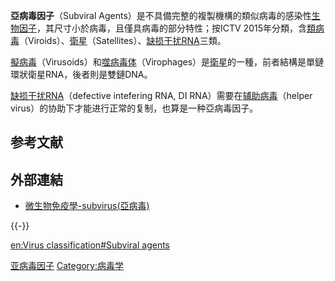 {{unreferenced|time=2016-06-05T07:57:13+00:00}}

'''亞病毒因子'''（Subviral Agents）是不具備完整的複製機構的類似病毒的感染性[[生物因子|生物因子]]，其尺寸小於病毒，且僅具病毒的部分特性；按ICTV 2015年分類，含[[類病毒|類病毒]]（Viroids）、[[衛星_(亞病毒)|衛星]]（Satellites）、[[缺损干扰RNA|缺损干扰RNA]]三類。

[[擬病毒|擬病毒]]（Virusoids）和[[噬病毒体|噬病毒体]]（Virophages）是[[衛星_(亞病毒)|衛星]]的一種，前者結構是單鏈環狀衛星RNA，後者則是雙鏈DNA。

[[缺损干扰RNA|缺损干扰RNA]]（defective intefering RNA, DI RNA）需要在[[辅助病毒|辅助病毒]]（helper virus）的协助下才能进行正常的复制，也算是一种亞病毒因子。

== 参考文献 ==
{{Reflist}}

== 外部連結 ==
*[http://smallcollation.blogspot.com/2013/02/subvirus.html 微生物免疫學-subvirus(亞病毒)] {{Wayback|url=http://smallcollation.blogspot.com/2013/02/subvirus.html |date=20200724163049 }}

{{-}}
{{Viruses}}

[[Category:亚病毒因子|]]
[[Category:病毒学|Category:病毒学]]

[[en:Virus_classification#Subviral_agents|en:Virus classification#Subviral agents]]


{{virus-stub}}